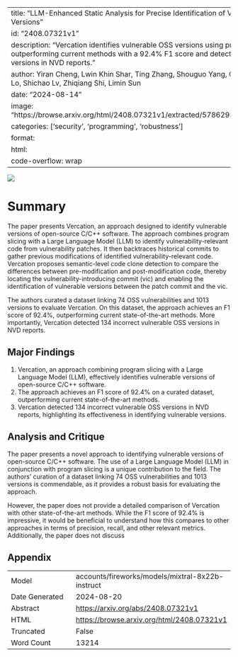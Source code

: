 
---
title: "LLM-Enhanced Static Analysis for Precise Identification of Vulnerable OSS Versions"
id: "2408.07321v1"
description: "Vercation identifies vulnerable OSS versions using program slicing & LLM, outperforming current methods with a 92.4% F1 score and detecting 134 incorrect versions in NVD reports."
author: Yiran Cheng, Lwin Khin Shar, Ting Zhang, Shouguo Yang, Chaopeng Dong, David Lo, Shichao Lv, Zhiqiang Shi, Limin Sun
date: "2024-08-14"
image: "https://browse.arxiv.org/html/2408.07321v1/extracted/5786293/figs/new_timeline.png"
categories: ['security', 'programming', 'robustness']
format:
  html:
    code-overflow: wrap
---

![](https://browse.arxiv.org/html/2408.07321v1/extracted/5786293/figs/new_timeline.png)

# Summary

The paper presents Vercation, an approach designed to identify vulnerable versions of open-source C/C++ software. The approach combines program slicing with a Large Language Model (LLM) to identify vulnerability-relevant code from vulnerability patches. It then backtraces historical commits to gather previous modifications of identified vulnerability-relevant code. Vercation proposes semantic-level code clone detection to compare the differences between pre-modification and post-modification code, thereby locating the vulnerability-introducing commit (vic) and enabling the identification of vulnerable versions between the patch commit and the vic.

The authors curated a dataset linking 74 OSS vulnerabilities and 1013 versions to evaluate Vercation. On this dataset, the approach achieves an F1 score of 92.4%, outperforming current state-of-the-art methods. More importantly, Vercation detected 134 incorrect vulnerable OSS versions in NVD reports.

## Major Findings

1. Vercation, an approach combining program slicing with a Large Language Model (LLM), effectively identifies vulnerable versions of open-source C/C++ software.
2. The approach achieves an F1 score of 92.4% on a curated dataset, outperforming current state-of-the-art methods.
3. Vercation detected 134 incorrect vulnerable OSS versions in NVD reports, highlighting its effectiveness in identifying vulnerable versions.

## Analysis and Critique

The paper presents a novel approach to identifying vulnerable versions of open-source C/C++ software. The use of a Large Language Model (LLM) in conjunction with program slicing is a unique contribution to the field. The authors' curation of a dataset linking 74 OSS vulnerabilities and 1013 versions is commendable, as it provides a robust basis for evaluating the approach.

However, the paper does not provide a detailed comparison of Vercation with other state-of-the-art methods. While the F1 score of 92.4% is impressive, it would be beneficial to understand how this compares to other approaches in terms of precision, recall, and other relevant metrics. Additionally, the paper does not discuss

## Appendix

|          |          |
|----------|----------|
| Model     | accounts/fireworks/models/mixtral-8x22b-instruct       |
| Date Generated     | 2024-08-20       |
| Abstract | [https://arxiv.org/abs/2408.07321v1](https://arxiv.org/abs/2408.07321v1)        |
| HTML     | [https://browse.arxiv.org/html/2408.07321v1](https://browse.arxiv.org/html/2408.07321v1)       |
| Truncated       | False       |
| Word Count       | 13214       |